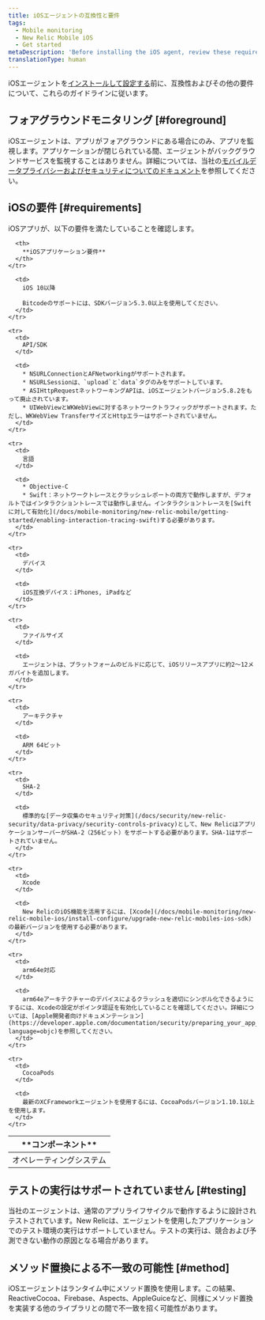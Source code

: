 ```yaml
---
title: iOSエージェントの互換性と要件
tags:
  - Mobile monitoring
  - New Relic Mobile iOS
  - Get started
metaDescription: 'Before installing the iOS agent, review these requirements.'
translationType: human
---
```


iOSエージェントを[インストールして設定する](/docs/mobile-monitoring/new-relic-mobile-ios/get-started/ios-installation-configuration)前に、互換性およびその他の要件について、これらのガイドラインに従います。

## フォアグラウンドモニタリング [#foreground]

iOSエージェントは、アプリがフォアグラウンドにある場合にのみ、アプリを監視します。アプリケーションが閉じられている間、エージェントがバックグラウンドサービスを監視することはありません。詳細については、当社の[モバイルデータプライバシーおよびセキュリティについてのドキュメント](/docs/mobile-monitoring/new-relic-mobile/get-started/security-mobile-apps)を参照してください。

## iOSの要件 [#requirements]

iOSアプリが、以下の要件を満たしていることを確認します。

<table>
  <thead>
    <tr>
      <th width={200}>
        **コンポーネント**
      </th>

      <th>
        **iOSアプリケーション要件**
      </th>
    </tr>
  </thead>

  <tbody>
    <tr>
      <td>
        オペレーティングシステム
      </td>

      <td>
        iOS 10以降

        Bitcodeのサポートには、SDKバージョン5.3.0以上を使用してください。
      </td>
    </tr>

    <tr>
      <td>
        API/SDK
      </td>

      <td>
        * NSURLConnectionとAFNetworkingがサポートされます。
        * NSURLSessionは、`upload`と`data`タグのみをサポートしています。
        * ASIHttpRequestネットワーキングAPIは、iOSエージェントバージョン5.8.2をもって廃止されています。
        * UIWebViewとWKWebViewに対するネットワークトラフィックがサポートされます。ただし、WKWebView TransferサイズとHttpエラーはサポートされていません。
      </td>
    </tr>

    <tr>
      <td>
        言語
      </td>

      <td>
        * Objective-C
        * Swift：ネットワークトレースとクラッシュレポートの両方で動作しますが、デフォルトではインタラクショントレースでは動作しません。インタラクショントレースを[Swiftに対して有効化](/docs/mobile-monitoring/new-relic-mobile/getting-started/enabling-interaction-tracing-swift)する必要があります。
      </td>
    </tr>

    <tr>
      <td>
        デバイス
      </td>

      <td>
        iOS互換デバイス：iPhones, iPadなど
      </td>
    </tr>

    <tr>
      <td>
        ファイルサイズ
      </td>

      <td>
        エージェントは、プラットフォームのビルドに応じて、iOSリリースアプリに約2～12メガバイトを追加します。
      </td>
    </tr>

    <tr>
      <td>
        アーキテクチャ
      </td>

      <td>
        ARM 64ビット
      </td>
    </tr>

    <tr>
      <td>
        SHA-2
      </td>

      <td>
        標準的な[データ収集のセキュリティ対策](/docs/security/new-relic-security/data-privacy/security-controls-privacy)として、New RelicはアプリケーションサーバーがSHA-2（256ビット）をサポートする必要があります。SHA-1はサポートされていません。
      </td>
    </tr>

    <tr>
      <td>
        Xcode
      </td>

      <td>
        New RelicのiOS機能を活用するには、[Xcode](/docs/mobile-monitoring/new-relic-mobile-ios/install-configure/upgrade-new-relic-mobiles-ios-sdk)の最新バージョンを使用する必要があります。
      </td>
    </tr>

    <tr>
      <td>
        arm64e対応
      </td>

      <td>
        arm64eアーキテクチャーのデバイスによるクラッシュを適切にシンボル化できるようにするには、Xcodeの設定がポインタ認証を有効化していることを確認してください。詳細については、[Apple開発者向けドキュメンテーション](https://developer.apple.com/documentation/security/preparing_your_app_to_work_with_pointer_authentication?language=objc)を参照してください。
      </td>
    </tr>

    <tr>
      <td>
        CocoaPods
      </td>

      <td>
        最新のXCFrameworkエージェントを使用するには、CocoaPodsバージョン1.10.1以上を使用します。
      </td>
    </tr>
  </tbody>
</table>

## テストの実行はサポートされていません [#testing]

当社のエージェントは、通常のアプリライフサイクルで動作するように設計されテストされています。New Relicは、エージェントを使用したアプリケーションでのテスト環境の実行はサポートしていません。テストの実行は、競合および予測できない動作の原因となる場合があります。

## メソッド置換による不一致の可能性 [#method]

iOSエージェントはランタイム中にメソッド置換を使用します。この結果、ReactiveCocoa、Firebase、Aspects、AppleGuiceなど、同様にメソッド置換を実装する他のライブラリとの間で不一致を招く可能性があります。
